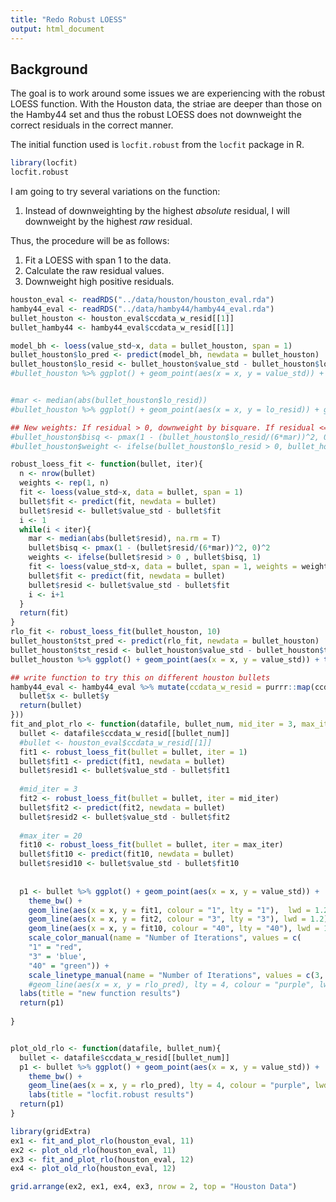 ```yaml
---
title: "Redo Robust LOESS"
output: html_document
---
```


## Background  

The goal is to work around some issues we are experiencing with the robust LOESS function. With the Houston data, the striae are deeper than those on the Hamby44 set and thus the robust LOESS does not downweight the correct residuals in the correct manner.  

The initial function used is `locfit.robust` from the `locfit` package in R.  

```r
library(locfit)
locfit.robust
```

I am going to try several variations on the function:  

1. Instead of downweighting by the highest *absolute* residual, I will downweight by the highest *raw* residual. 

Thus, the procedure will be as follows:  

1. Fit a LOESS with span 1 to the data.  
2. Calculate the raw residual values.  
3. Downweight high positive residuals.   

```r
houston_eval <- readRDS("../data/houston/houston_eval.rda")
hamby44_eval <- readRDS("../data/hamby44/hamby44_eval.rda")
bullet_houston <- houston_eval$ccdata_w_resid[[1]]
bullet_hamby44 <- hamby44_eval$ccdata_w_resid[[1]]

model_bh <- loess(value_std~x, data = bullet_houston, span = 1)
bullet_houston$lo_pred <- predict(model_bh, newdata = bullet_houston)
bullet_houston$lo_resid <- bullet_houston$value_std - bullet_houston$lo_pred
#bullet_houston %>% ggplot() + geom_point(aes(x = x, y = value_std)) + geom_line(aes(x = x, y = rlo_pred), colour = "green") + geom_line(aes(x = x, y = lo_pred), colour = "red") + theme_bw()


#mar <- median(abs(bullet_houston$lo_resid))
#bullet_houston %>% ggplot() + geom_point(aes(x = x, y = lo_resid)) + geom_hline(yintercept = 6*mar) + theme_bw()

## New weights: If residual > 0, downweight by bisquare. If residual <= 0, leave alone. 
#bullet_houston$bisq <- pmax(1 - (bullet_houston$lo_resid/(6*mar))^2, 0)^2
#bullet_houston$weight <- ifelse(bullet_houston$lo_resid > 0, bullet_houston$bisq, 1)

robust_loess_fit <- function(bullet, iter){
  n <- nrow(bullet)
  weights <- rep(1, n)
  fit <- loess(value_std~x, data = bullet, span = 1)
  bullet$fit <- predict(fit, newdata = bullet)
  bullet$resid <- bullet$value_std - bullet$fit
  i <- 1
  while(i < iter){
    mar <- median(abs(bullet$resid), na.rm = T)
    bullet$bisq <- pmax(1 - (bullet$resid/(6*mar))^2, 0)^2
    weights <- ifelse(bullet$resid > 0 , bullet$bisq, 1)
    fit <- loess(value_std~x, data = bullet, span = 1, weights = weights)
    bullet$fit <- predict(fit, newdata = bullet)
    bullet$resid <- bullet$value_std - bullet$fit
    i <- i+1
  }
  return(fit)
}
rlo_fit <- robust_loess_fit(bullet_houston, 10)
bullet_houston$tst_pred <- predict(rlo_fit, newdata = bullet_houston)
bullet_houston$tst_resid <- bullet_houston$value_std - bullet_houston$tst_pred
bullet_houston %>% ggplot() + geom_point(aes(x = x, y = value_std)) + theme_bw() + geom_line(aes(x = x, y = lo_pred), colour = "red") + geom_line(aes(x = x, y = tst_pred), colour = "blue")
```



```r
## write function to try this on different houston bullets
hamby44_eval <- hamby44_eval %>% mutate(ccdata_w_resid = purrr::map(ccdata_w_resid, .f = function(bullet){
  bullet$x <- bullet$y
  return(bullet)
}))
fit_and_plot_rlo <- function(datafile, bullet_num, mid_iter = 3, max_iter = 40){
  bullet <- datafile$ccdata_w_resid[[bullet_num]]
  #bullet <- houston_eval$ccdata_w_resid[[1]]
  fit1 <- robust_loess_fit(bullet = bullet, iter = 1)
  bullet$fit1 <- predict(fit1, newdata = bullet)
  bullet$resid1 <- bullet$value_std - bullet$fit1
  
  #mid_iter = 3
  fit2 <- robust_loess_fit(bullet = bullet, iter = mid_iter)
  bullet$fit2 <- predict(fit2, newdata = bullet)
  bullet$resid2 <- bullet$value_std - bullet$fit2
  
  #max_iter = 20
  fit10 <- robust_loess_fit(bullet = bullet, iter = max_iter)
  bullet$fit10 <- predict(fit10, newdata = bullet)
  bullet$resid10 <- bullet$value_std - bullet$fit10
  
  
  p1 <- bullet %>% ggplot() + geom_point(aes(x = x, y = value_std)) + 
    theme_bw() + 
    geom_line(aes(x = x, y = fit1, colour = "1", lty = "1"),  lwd = 1.2) + 
    geom_line(aes(x = x, y = fit2, colour = "3", lty = "3"), lwd = 1.2) + 
    geom_line(aes(x = x, y = fit10, colour = "40", lty = "40"), lwd = 1.2) + 
    scale_color_manual(name = "Number of Iterations", values = c(
    "1" = "red",
    "3" = 'blue', 
    "40" = "green")) +
    scale_linetype_manual(name = "Number of Iterations", values = c(3, 2, 1)) +
    #geom_line(aes(x = x, y = rlo_pred), lty = 4, colour = "purple", lwd = 1.2) + 
  labs(title = "new function results")
  return(p1)
  
}


plot_old_rlo <- function(datafile, bullet_num){
  bullet <- datafile$ccdata_w_resid[[bullet_num]]
  p1 <- bullet %>% ggplot() + geom_point(aes(x = x, y = value_std)) + 
    theme_bw() +  
    geom_line(aes(x = x, y = rlo_pred), lty = 4, colour = "purple", lwd = 1.2) + 
    labs(title = "locfit.robust results")
  return(p1)
}

library(gridExtra)
ex1 <- fit_and_plot_rlo(houston_eval, 11)
ex2 <- plot_old_rlo(houston_eval, 11)
ex3 <- fit_and_plot_rlo(houston_eval, 12)
ex4 <- plot_old_rlo(houston_eval, 12)

grid.arrange(ex2, ex1, ex4, ex3, nrow = 2, top = "Houston Data")
```


